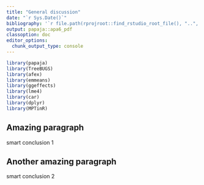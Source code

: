 ```yaml
---
title: "General discussion"
date: "`r Sys.Date()`"
bibliography: '`r file.path(rprojroot::find_rstudio_root_file(), "..", "methexp.bib")`'
output: papaja::apa6_pdf
classoption: doc
editor_options:
  chunk_output_type: console
---
```


```r
library(papaja)
library(TreeBUGS)
library(afex)
library(emmeans)
library(ggeffects)
library(lme4)
library(car)
library(dplyr)
library(MPTinR)

```

## Amazing paragraph

smart conclusion 1

## Another amazing paragraph 

smart conclusion 2